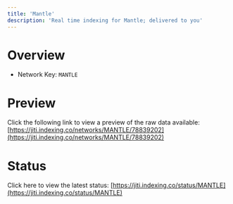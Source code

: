 ```yaml
---
title: 'Mantle'
description: 'Real time indexing for Mantle; delivered to you'
---
```


# Overview
- Network Key: `MANTLE`

# Preview
Click the following link to view a preview of the raw data available: [https://jiti.indexing.co/networks/MANTLE/78839202](https://jiti.indexing.co/networks/MANTLE/78839202)

# Status
Click here to view the latest status: [https://jiti.indexing.co/status/MANTLE](https://jiti.indexing.co/status/MANTLE)
